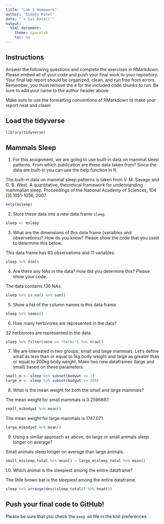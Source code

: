 ```yaml
---
title: "Lab 3 Homework"
author: "Sidney Parel"
date: "`r Sys.Date()`"
output:
  html_document:
    theme: spacelab
    toc: no
---
```


## Instructions
Answer the following questions and complete the exercises in RMarkdown. Please embed all of your code and push your final work to your repository. Your final lab report should be organized, clean, and run free from errors. Remember, you must remove the `#` for the included code chunks to run. Be sure to add your name to the author header above.  

Make sure to use the formatting conventions of RMarkdown to make your report neat and clean!  

## Load the tidyverse
```r
library(tidyverse)
```

## Mammals Sleep
1. For this assignment, we are going to use built-in data on mammal sleep patterns. From which publication are these data taken from? Since the data are built-in you can use the help function in R.

The built-in data on mammal sleep patterns is taken from V. M. Savage and G. B. West. A quantitative, theoretical framework for understanding mammalian sleep. Proceedings of the National Academy of Sciences, 104 (3):1051-1056, 2007.
```r
help(msleep)
```

2. Store these data into a new data frame `sleep`.
```r
sleep <- msleep
```

3. What are the dimensions of this data frame (variables and observations)? How do you know? Please show the *code* that you used to determine this below. 

This data frame has 83 observations and 11 variables.
```r
sleep %>% dim()
```

4. Are there any NAs in the data? How did you determine this? Please show your code.  

The data contains 136 NAs.
```r
sleep %>% is.na() %>% sum()
```

5. Show a list of the column names is this data frame.
```r
sleep %>% names()
```

6. How many herbivores are represented in the data?  

32 herbivores are represented in the data.
```r
sleep %>% filter(vore == "herbi") %>% nrow()
```

7. We are interested in two groups; small and large mammals. Let's define small as less than or equal to 1kg body weight and large as greater than or equal to 200kg body weight. Make two new dataframes (large and small) based on these parameters.
```r
small_m <- sleep %>% subset(bodywt <= 1)
large_m <- sleep %>% subset(bodywt >= 200)
```

8. What is the mean weight for both the small and large mammals?

The mean weight for small mammals is 0.2596667.
```r
small_m$bodywt %>% mean()
```

The mean weight for large mammals is 1747.071
```r
large_m$bodywt %>% mean()
```

9. Using a similar approach as above, do large or small animals sleep longer on average?  

Small animals sleep longer on average than large animals.
```r
small_m$sleep_total %>% mean() > large_m$sleep_total %>% mean()
```

10. Which animal is the sleepiest among the entire dataframe?

The little brown bat is the sleepiest among the entire dataframe.
```r
sleep %>% arrange(desc(sleep_total)) %>% head(1)
```


## Push your final code to GitHub!
Please be sure that you check the `keep md` file in the knit preferences.   